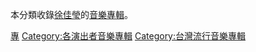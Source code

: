 本分類收錄[[徐佳瑩|徐佳瑩]]的[[音樂專輯|音樂專輯]]。

{{DEFAULTSORT:Hsu徐}}

[[Category:徐佳瑩|專]]
[[Category:各演出者音樂專輯|Category:各演出者音樂專輯]]
[[Category:台灣流行音樂專輯|Category:台灣流行音樂專輯]]